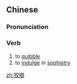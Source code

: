 {{also|狡辩}}
==Chinese==
{{zh-forms|s=狡辩}}

===Pronunciation===
{{zh-pron
|m=jiǎobiàn
|c=gaau2 bin6
|cat=v
}}

===Verb===
{{zh-verb}}

# to [[quibble]]
# to [[indulge]] in [[sophistry]]

[[zh:狡辯]]